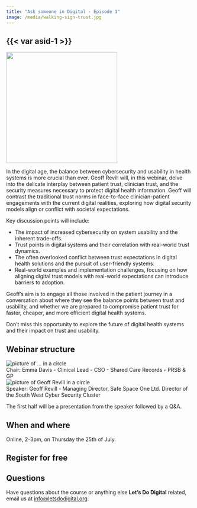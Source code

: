 ```yaml
---
title: "Ask someone in Digital - Episode 1"
image: /media/walking-sign-trust.jpg
---
```


## {{< var asid-1 >}}

![](/media/walking-sign-trust.jpg){height=300px fig-align="center" fig-alt="A don't talk sign with a TRUST sticker over the figures hear"}

In the digital age, the balance between cybersecurity and usability in health systems is more crucial than ever. Geoff Revill will, in this webinar, delve into the delicate interplay between patient trust, clinician trust, and the security measures necessary to protect digital health information. Geoff will contrast the traditional trust norms in face-to-face clinician-patient engagements with the current digital realities, exploring how digital security models align or conflict with societal expectations.

Key discussion points will include:

* The impact of increased cybersecurity on system usability and the inherent trade-offs.
* Trust points in digital systems and their correlation with real-world trust dynamics.
* The often overlooked conflict between trust expectations in digital health solutions and the pursuit of user-friendly systems.
* Real-world examples and implementation challenges, focusing on how aligning digital trust models with real-world expectations can introduce barriers to adoption.

Geoff's aim is to engage all those involved in the patient journey in a conversation about where they see the balance points between trust and usability, and whether we are prepared to compromise patient trust for faster, cheaper, and more efficient digital health systems.

Don't miss this opportunity to explore the future of digital health systems and their impact on trust and usability.

## Webinar structure

```{=html}
<div class="agenda-container">
    <div class="agenda-row">
        <div class="agenda-image-container">
            <img src="/media/emma-davis.png" alt="picture of ... in a circle" class="agenda-image">
        </div>
        <div class="agenda-text-container">
            Chair: Emma Davis - Clinical Lead - CSO - Shared Care Records - PRSB & GP
    </div>
</div>
<div class="agenda-container">
    <div class="agenda-row">
        <div class="agenda-image-container">
            <img src="/media/geoff-revill-circle.png" alt="picture of Geoff Revill in a circle" class="agenda-image">
        </div>
        <div class="agenda-text-container">
            Speaker: Geoff Revill - Managing Director, Safe Space One Ltd. Director of the South West Cyber Security Cluster
        </div>
    </div>
</div>
```

The first half will be a presentation from the speaker followed by a Q&A.


## When and where

Online, 2-3pm, on Thursday the 25th of July.



## Register for free

```{=html}
<script src="https://www.cognitoforms.com/f/seamless.js" data-key="elpaTpPHb0yyqTG9uLoqOw" data-form="6"></script>
```

## Questions

Have questions about the course or anything else **Let's Do Digital** related, email us at [info@letsdodigital.org](mailto:info@letsdodigital.org).
